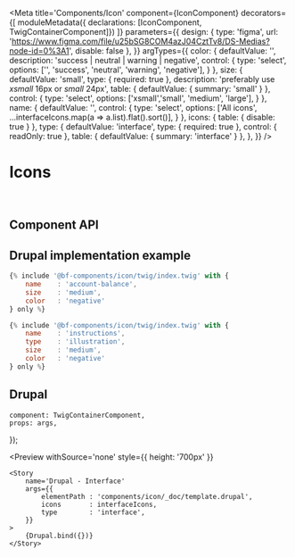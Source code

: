 


<Meta
    title='Components/Icon'
    component={IconComponent}
    decorators={[
        moduleMetadata({ declarations: [IconComponent, TwigContainerComponent]})
    ]}
    parameters={{
        design: {
            type: 'figma',
            url: 'https://www.figma.com/file/u25bSG8COM4azJ04CztTv8/DS-Medias?node-id=0%3A1',
            disable: false
        },
    }}
    argTypes={{
        color: {
            defaultValue: '',
            description: 'success | neutral | warning | negative',
            control: {
                type: 'select',
                options: ['', 'success', 'neutral', 'warning', 'negative'],
            }
        },
        size: {
            defaultValue: 'small',
            type: { required: true },
            description: 'preferably use  *xsmall* 16px or *small* 24px',
            table: { defaultValue: { summary: 'small' } },
            control: {
                type: 'select',
                options: ['xsmall','small', 'medium', 'large'],
            }
        },
        name: {
            defaultValue: '',
            control: {
                type: 'select',
                options: ['All icons', ...interfaceIcons.map(a => a.list).flat().sort()],
            }
        },
        icons: {
            table: { disable: true }
        },
        type: {
            defaultValue: 'interface',
            type: { required: true },
            control: {
              readOnly: true
            },
            table: { defaultValue: { summary: 'interface' } },
        },
    }}
/>


# Icons

<br/>



## Component API

<Props of={IconComponent} />



## Drupal implementation example

```jsx
{% include '@bf-components/icon/twig/index.twig' with {
    name    : 'account-balance',
    size    : 'medium',
    color   : 'negative'
} only %}

{% include '@bf-components/icon/twig/index.twig' with {
    name    : 'instructions',
    type    : 'illustration',
    size    : 'medium',
    color   : 'negative'
} only %}
```


## Drupal

    component: TwigContainerComponent,
    props: args,
});

<Preview
    withSource='none'
    style={{ height: '700px' }}
>
    <Story
        name='Drupal - Interface'
        args={{
            elementPath : 'components/icon/_doc/template.drupal',
            icons       : interfaceIcons,
            type        : 'interface',
        }}
    >
        {Drupal.bind({})}
    </Story>
</Preview>
